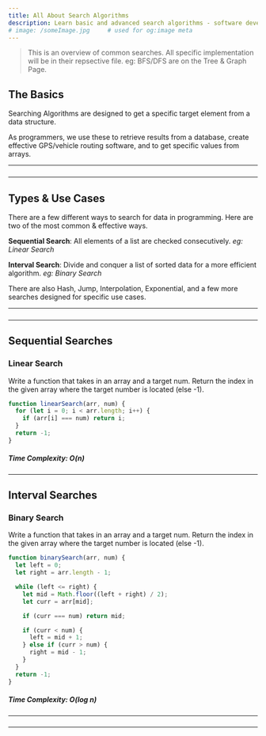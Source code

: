 ```yaml
---
title: All About Search Algorithms
description: Learn basic and advanced search algorithms - software development.
# image: /someImage.jpg     # used for og:image meta
---
```


> This is an overview of common searches.
> All specific implementation will be in their repsective file. eg: BFS/DFS are on the Tree & Graph Page.

## The Basics

Searching Algorithms are designed to get a specific target element from a data structure.

As programmers, we use these to retrieve results from a database,
create effective GPS/vehicle routing software, and to get specific values from arrays.

---

###

---

## Types & Use Cases

There are a few different ways to search for data in programming. Here are two of the most common & effective ways.

**Sequential Search**: All elements of a list are checked consecutively. _eg: Linear Search_

**Interval Search**: Divide and conquer a list of sorted data for a more efficient algorithm. _eg: Binary Search_

There are also Hash, Jump, Interpolation, Exponential, and a few more searches designed for specific use cases.

---

###

---

## Sequential Searches

### Linear Search

Write a function that takes in an array and a target num. Return the index in the given array where the target number is located (else -1).

```js title=scripts/linear-search lineNumbers=true
function linearSearch(arr, num) {
  for (let i = 0; i < arr.length; i++) {
    if (arr[i] === num) return i;
  }
  return -1;
}
```

##### Time Complexity: O(n)

---

## Interval Searches

### Binary Search

Write a function that takes in an array and a target num. Return the index in the given array where the target number is located (else -1).

```js title=scripts/binary-search lineNumbers=true
function binarySearch(arr, num) {
  let left = 0;
  let right = arr.length - 1;

  while (left <= right) {
    let mid = Math.floor((left + right) / 2);
    let curr = arr[mid];

    if (curr === num) return mid;

    if (curr < num) {
      left = mid + 1;
    } else if (curr > num) {
      right = mid - 1;
    }
  }
  return -1;
}
```

##### Time Complexity: O(log n)

---

###

---

<!-- ## Advanced Search Algos -->
